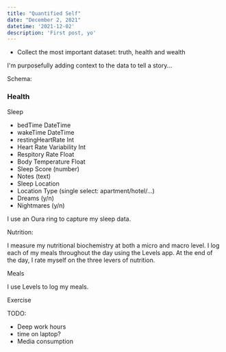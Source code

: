 ```yaml
---
title: "Quantified Self"
date: "December 2, 2021"
datetime: '2021-12-02'
description: 'First post, yo'
---
```


- Collect the most important dataset: truth, health and wealth

I'm purposefully adding context to the data to tell a story...

Schema:

### Health


Sleep
- bedTime                  DateTime
- wakeTime                 DateTime
- restingHeartRate         Int
- Heart Rate Variability     Int
- Respitory Rate            Float
- Body Temperature          Float
- Sleep Score (number)
- Notes (text)  
- Sleep Location
- Location Type (single select: apartment/hotel/...)
- Dreams (y/n)
- Nightmares (y/n)

I use an Oura ring to capture my sleep data.

Nutrition:

I measure my nutritional biochemistry at both a micro and macro level.
I log each of my meals throughout the day using the Levels app.
At the end of the day, I rate myself on the three levers of nutrition.

Meals


I use Levels to log my meals.


Exercise



TODO:
- Deep work hours
- time on laptop?
- Media consumption